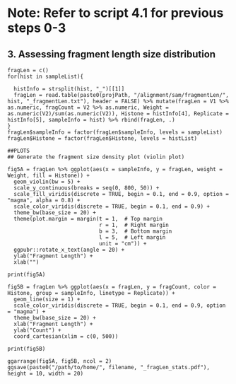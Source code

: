 # Note: Refer to script 4.1 for previous steps 0-3

## 3. Assessing fragment length size distribution 

```Collect
fragLen = c()
for(hist in sampleList){
  
  histInfo = strsplit(hist, "_")[[1]]
  fragLen = read.table(paste0(projPath, "/alignment/sam/fragmentLen/", hist, "_fragmentLen.txt"), header = FALSE) %>% mutate(fragLen = V1 %>% as.numeric, fragCount = V2 %>% as.numeric, Weight = as.numeric(V2)/sum(as.numeric(V2)), Histone = histInfo[4], Replicate = histInfo[5], sampleInfo = hist) %>% rbind(fragLen, .) 
}
fragLen$sampleInfo = factor(fragLen$sampleInfo, levels = sampleList)
fragLen$Histone = factor(fragLen$Histone, levels = histList)
```

```Generate
##PLOTS
## Generate the fragment size density plot (violin plot)

fig5A = fragLen %>% ggplot(aes(x = sampleInfo, y = fragLen, weight = Weight, fill = Histone)) +
  geom_violin(bw = 5) +
  scale_y_continuous(breaks = seq(0, 800, 50)) +
  scale_fill_viridis(discrete = TRUE, begin = 0.1, end = 0.9, option = "magma", alpha = 0.8) +
  scale_color_viridis(discrete = TRUE, begin = 0.1, end = 0.9) +
  theme_bw(base_size = 20) +
  theme(plot.margin = margin(t = 1,  # Top margin
                             r = 1,  # Right margin
                             b = 3,  # Bottom margin
                             l = 5,  # Left margin
                             unit = "cm")) +
  ggpubr::rotate_x_text(angle = 20) +
  ylab("Fragment Length") +
  xlab("")

print(fig5A)

fig5B = fragLen %>% ggplot(aes(x = fragLen, y = fragCount, color = Histone, group = sampleInfo, linetype = Replicate)) +
  geom_line(size = 1) +
  scale_color_viridis(discrete = TRUE, begin = 0.1, end = 0.9, option = "magma") +
  theme_bw(base_size = 20) +
  xlab("Fragment Length") +
  ylab("Count") +
  coord_cartesian(xlim = c(0, 500))

print(fig5B)
```

```Combine
ggarrange(fig5A, fig5B, ncol = 2)
ggsave(paste0("/path/to/home/", filename, "_fragLen_stats.pdf"), height = 10, width = 20)
```
